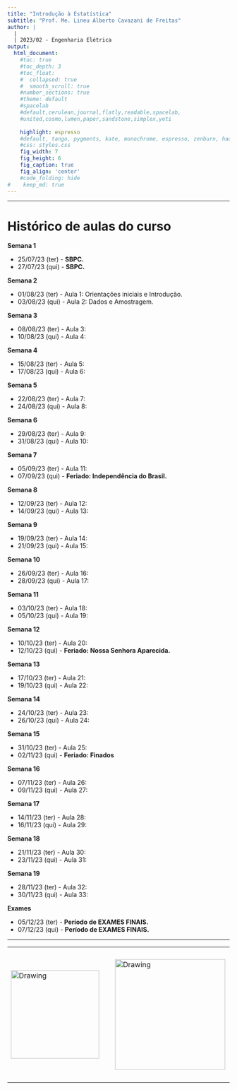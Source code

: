 ```yaml
---
title: "Introdução à Estatística"
subtitle: "Prof. Me. Lineu Alberto Cavazani de Freitas"
author: |
  |
  | 2023/02 - Engenharia Elétrica
output:
  html_document:                    
    #toc: true                       
    #toc_depth: 3                    
    #toc_float:                      
    #  collapsed: true
    #  smooth_scroll: true
    #number_sections: true           
    #theme: default
    #spacelab
    #default,cerulean,journal,flatly,readable,spacelab,
    #united,cosmo,lumen,paper,sandstone,simplex,yeti
    
    highlight: espresso
    #default, tango, pygments, kate, monochrome, espresso, zenburn, haddock, and textmate
    #css: styles.css                
    fig_width: 7                    
    fig_height: 6                   
    fig_caption: true               
    fig_align: 'center'
    #code_folding: hide              
#    keep_md: true
---
```


---

# Histórico de aulas do curso

**Semana 1**

 - 25/07/23 (ter) - **SBPC.**
 - 27/07/23 (qui) - **SBPC.**

**Semana 2**

 - 01/08/23 (ter) - Aula 1: Orientações iniciais e Introdução.
 - 03/08/23 (qui) - Aula 2: Dados e Amostragem.

**Semana 3**

 - 08/08/23 (ter) - Aula 3:
 - 10/08/23 (qui) - Aula 4:

**Semana 4**

 - 15/08/23 (ter) - Aula 5:
 - 17/08/23 (qui) - Aula 6:

**Semana 5**

 - 22/08/23 (ter) - Aula 7:
 - 24/08/23 (qui) - Aula 8:

**Semana 6**

 - 29/08/23 (ter) - Aula 9:
 - 31/08/23 (qui) - Aula 10:

**Semana 7**

 - 05/09/23 (ter) - Aula 11:
 - 07/09/23 (qui) - **Feriado: Independência do Brasil.**

**Semana 8**

 - 12/09/23 (ter) - Aula 12:
 - 14/09/23 (qui) - Aula 13:

**Semana 9**

 - 19/09/23 (ter) - Aula 14:
 - 21/09/23 (qui) - Aula 15:

**Semana 10**

 - 26/09/23 (ter) - Aula 16:
 - 28/09/23 (qui) - Aula 17:

**Semana 11**

 - 03/10/23 (ter) - Aula 18:
 - 05/10/23 (qui) - Aula 19:

**Semana 12**

 - 10/10/23 (ter) - Aula 20:
 - 12/10/23 (qui) - **Feriado: Nossa Senhora Aparecida.**

**Semana 13**

 - 17/10/23 (ter) - Aula 21:
 - 19/10/23 (qui) - Aula 22:

**Semana 14**

 - 24/10/23 (ter) - Aula 23:
 - 26/10/23 (qui) - Aula 24:

**Semana 15**

 - 31/10/23 (ter) - Aula 25:
 - 02/11/23 (qui) - **Feriado: Finados**

**Semana 16**

 - 07/11/23 (ter) - Aula 26:
 - 09/11/23 (qui) - Aula 27:

**Semana 17**

 - 14/11/23 (ter) - Aula 28:
 - 16/11/23 (qui) - Aula 29:

**Semana 18**

 - 21/11/23 (ter) - Aula 30:
 - 23/11/23 (qui) - Aula 31:

**Semana 19**

 - 28/11/23 (ter) - Aula 32:
 - 30/11/23 (qui) - Aula 33:
 
**Exames**

 - 05/12/23 (ter) - **Período de EXAMES FINAIS.**
 - 07/12/23 (qui) - **Período de EXAMES FINAIS.**

---

<center>

<table><tr>

<td> <img src="img/ufpr-transparent-600px.png" alt="Drawing" style="width: 200px;"/> </td>

<td> &nbsp; &nbsp; &nbsp; &nbsp; &nbsp; &nbsp; </td>

<td> <img src="img/dest-texto-2.png" alt="Drawing" style="width: 250px;"/> </td>

<td> &nbsp; &nbsp; &nbsp; &nbsp; &nbsp; &nbsp; </td>

<td> <img src="img/leg.png" alt="Drawing" style="width: 300px;"/> </td>

</center>


<div class="tocify-extend-page" data-unique="tocify-extend-page" style="height: 0;"></div>